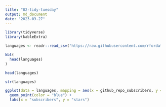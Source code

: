 ```yaml
---
title: "02-tidy-tuesday"
output: md_document
date: "2023-03-27"
---
```


```r
library(tidyverse)
library(kableExtra)
```

```r
languages <- readr::read_csv('https://raw.githubusercontent.com/rfordatascience/tidytuesday/master/data/2023/2023-03-21/languages.csv')
```

```r
kbl(
  head(languages)
)
```

```r
head(languages)
```

```r
str(languages)
```


```r
ggplot(data = languages, mapping = aes(x = github_repo_subscribers, y = github_repo_stars)) +
  geom_point(color = "blue") +
  labs(x = "subscribers", y = "stars")
```


